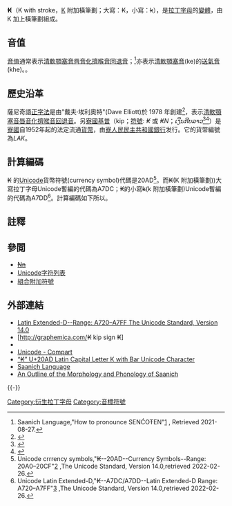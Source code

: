{{Infobox grapheme
|name= ₭ (K 附加橫筆劃)
|letter=₭ <s>k</s>
|variations=
|image=  
|imagesize= 
|imagealt=  
|script=[[拉丁字母|拉丁字母]]
|type=[[字母|字母]]
|typedesc= 
|language=[[薩尼奇語|薩尼奇語]]<br>[[寮國基普|寮國基普]]
|phonemes=[{{IPA|/k̠ʷʼ/}}]<br />[{{IPA|d͡ʒ}}]
|unicode=U+20AD, Ø
|alphanumber=
|number=
|fam1=
|fam2=
|fam3=
|fam4=
|fam5=
|fam6=
|fam7=
|fam8=
|fam9=
}}

'''₭ '''（K with stroke，[[K|K]] 附加橫筆劃；大寫：₭，小寫：<s>k</s>），是[[拉丁字母|拉丁字母]]的[[變體|變體]]，由 K 加上橫筆劃組成。

== 音值 ==
[[音值|音值]]通常表示[[清軟顎塞音|清軟顎塞音]][[唇音化|唇音化]][[擠喉音|擠喉音]][[相对调音|回退音]]{{IPA|/k̠ʷʼ/}}；<ref name=sannichalpha>Saanich Language,"How to pronounce SENĆOŦEN"[http://saanich.montler.net/say/index.htm] {{Wayback|url=http://saanich.montler.net/say/index.htm |date=20210828085231 }}, Retrieved 2021-08-27.</ref>亦表示[[清軟顎塞音|清軟顎塞音]]{{IPA4|k}}(ke)的[[送氣音|送氣音]]{{IPAslink|kʰ}}(khe)。。

==歷史沿革==
薩尼奇語[[正字法|正字法]]是由"戴夫·埃利奧特"(Dave Elliott)於 1978 年創建<ref>{{Cite web |url=http://bclearningnetwork.com/LOR/media/fns12/pdf/Module4/4.5%20Case%20Studies%20of%20Aboriginal%20Language%20Programs.pdf |title=Dave Elliott and the SENÇOÎEN Alphabet |access-date=2021-09-02 |archive-date=2021-04-15 |archive-url=https://web.archive.org/web/20210415144154/http://bclearningnetwork.com/LOR/media/fns12/pdf/Module4/4.5%20Case%20Studies%20of%20Aboriginal%20Language%20Programs.pdf |dead-url=no }}</ref>，表示[[清軟顎塞音|清軟顎塞音]][[唇音化|唇音化]][[擠喉音|擠喉音]][[相对调音|回退音]]{{IPA|/k̠ʷʼ/}}。另[[寮國基普|寮國基普]]（kip；[[貨幣符號|符號]]: ''₭'' 或 ''₭N''；''ເງີນກີບລາວ''<ref>{{Cite web|url=https://www.merriam-webster.com/dictionary/kip|title=Definition of KIP|website=www.merriam-webster.com|access-date=2021-09-02|archive-date=2021-11-26|archive-url=https://web.archive.org/web/20211126133218/https://www.merriam-webster.com/dictionary/kip|dead-url=no}}</ref><ref>{{Cite book|url=https://books.google.com/books?id=TAnheeIPcAEC&q=kip+ingot+lao&pg=PA688|title=Merriam-Webster's Collegiate Dictionary: Eleventh Edition|first1=Merriam-Webster|last1=Inc|first2=Merriam-webster|last2=Staff|date=June 19, 2004|publisher=Merriam-Webster|isbn=9780877798095|via=Google Books|access-date=2021-09-02|archive-date=2021-11-26|archive-url=https://web.archive.org/web/20211126133214/https://books.google.com/books?id=TAnheeIPcAEC&q=kip+ingot+lao&pg=PA688|dead-url=no}}</ref>）是[[寮國|寮國]]自1952年起的法定流通[[貨幣|貨幣]]，由[[寮人民民主共和國銀行|寮人民民主共和國銀行]]发行。它的{{lang|en|[[ISO_4217|ISO 4217]]}}貨幣編號為''LAK''。

==計算編碼==
₭ 的[[Unicode|Unicode]]貨幣符號(currency symbol)代碼是20AD<ref>Unicode crrrency symbols,"₭--20AD--Currency Symbols--Range: 20A0–20CF"[https://www.unicode.org/charts/PDF/U20A0.pdf] {{Wayback|url=https://www.unicode.org/charts/PDF/U20A0.pdf |date=20210225021252 }},The Unicode Standard, Version 14.0,retrieved 2022-02-26.</ref>。而₭(K 附加橫筆劃))大寫拉丁字母Unicode暫編的代碼為A7DC；₭的小寫<del>k</del>(k 附加橫筆劃)Unicode暫編的代碼為A7DD<ref>Unicode Latin Extended-D,"₭--A7DC/A7DD--Latin Extended-D Range: A720–A7FF"[https://www.unicode.org/charts/PDF/UA720.pdf] {{Wayback|url=https://www.unicode.org/charts/PDF/UA720.pdf |date=20190325152831 }},The Unicode Standard, Version 14.0,retrieved 2022-02-26.</ref>。計算編碼如下所以。

{{charmap
|A7DC|name1=大寫拉丁字母 <s>₭</s> (K 附加橫筆劃)
|A7DD|name2=小寫拉丁字母 <s>k</s> (k 附加橫筆劃)
}}

==註釋==
{{reflist|2}}

==參閲==
*[[N_(附加橫筆劃)|<s>N</s><s>n</s>]]
*[[Unicode字符列表|Unicode字符列表]]
*[[組合附加符號|組合附加符號]]

==外部連結==
{{div col|2}}
*[https://www.unicode.org/charts/PDF/UA720.pdf Latin Extended-D--Range: A720–A7FF The Unicode Standard, Version 14.0] {{Wayback|url=https://www.unicode.org/charts/PDF/UA720.pdf |date=20190325152831 }}
*[http://graphemica.com/₭ kip sign ₭] {{Wayback|url=http://graphemica.com/%E2%82%AD |date=20220206053745 }}
*{{Scriptsource|20AD|}}
*[https://www.compart.com/en/unicode/ Unicode - Compart] {{Wayback|url=https://www.compart.com/en/unicode/ |date=20220213170709 }}
*[https://www.compart.com/en/unicode/U+20AD  “₭” U+20AD Latin Capital Letter K with Bar Unicode Character] {{Wayback|url=https://www.compart.com/en/unicode/U+20AD |date=20210902180228 }}
*[http://saanich.montler.net/ Saanich Language] {{Wayback|url=http://saanich.montler.net/ |date=20220202055024 }}
*[https://itservices.cas.unt.edu/~montler/Saanich/Outline/index.htm An Outline of the Morphology and Phonology of Saanich] {{Wayback|url=https://itservices.cas.unt.edu/~montler/Saanich/Outline/index.htm |date=20220120151830 }}
{{div col end}}
{{-}}
{{Latin alphabet|state=collapsed}}

[[Category:衍生拉丁字母|Category:衍生拉丁字母]]
[[Category:音標符號|Category:音標符號]]